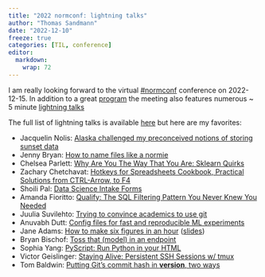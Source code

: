 ```yaml
---
title: "2022 normconf: lightning talks"
author: "Thomas Sandmann"
date: "2022-12-10"
freeze: true
categories: [TIL, conference]
editor: 
  markdown: 
    wrap: 72
---
```


I am really looking forward to the virtual
[#normconf](https://normconf.com/)
conference on 2022-12-15. In addition to a great
[program](https://normconf.com/#schedule)
the meeting also features numerous ~ 5 minute
[lightning talks](https://www.youtube.com/playlist?list=PLYXaKIsOZBstGUTXZXp2azDk8UJhpVVq3)

The full list of lightning talks is available
[here](https://normconf.com/#schedule) 
but here are my favorites:

- Jacquelin Nolis: [Alaska challenged my preconceived notions of storing sunset data](https://youtu.be/D48NQTNg19s)
- Jenny Bryan: [How to name files like a normie](https://youtu.be/ES1LTlnpLMk)
- Chelsea Parlett: [Why Are You The Way That You Are: Sklearn Quirks](https://youtu.be/EvQUVzDJRJ8)
- Zachary Chetchavat: [Hotkeys for Spreadsheets Cookbook, Practical Solutions from CTRL-Arrow, to F4](https://youtu.be/HF0F4H8BNsE)
- Shoili Pal: [Data Science Intake Forms](https://youtu.be/6yIkeUKcQjs)
- Amanda Fioritto: [Qualify: The SQL Filtering Pattern You Never Knew You Needed](https://youtu.be/JqITueHybVk)
- Juulia Suvilehto: [Trying to convince academics to use git](https://youtu.be/KgxKJjzh-Y4)
- Anuvabh Dutt: [Config files for fast and reproducible ML experiments](https://youtu.be/KsMx6fOJQGI)
- Jane Adams: [How to make six figures in an hour](https://youtu.be/MzaOivVxU8M) ([slides](https://www.youtube.com/redirect?event=video_description&redir_token=QUFFLUhqblJKTFBGUV9WSmtrSlNsd0VHYmtEMkNDcnFnUXxBQ3Jtc0ttbjNVM2gxNHB5WVppTmN0MnNxa0lmUmozUTREWG1BeFRuNzBtaE5YQ3dWQ2N5amFxZW9vSmdHVVdoa1dHdlljU0RTYldWZ3R0UEtvNzBCQThzT0tPa2VwU1pyd3d5a0N2bkV5TXFyUi1PUms0RnA0MA&q=https%3A%2F%2Fdocs.google.com%2Fpresentation%2Fd%2F1sOLkJ4jk_CFTE6fWOSqGucJtkyhInIWY9I-uaOKmJLM%2Fedit%3Fusp%3Dsharing&v=MzaOivVxU8M))
- Bryan Bischof: [Toss that (model) in an endpoint](https://youtu.be/QnjY6PJzg84)
- Sophia Yang: [PyScript: Run Python in your HTML](https://youtu.be/Zbkkbnm07-0)
- Victor Geislinger: [Staying Alive: Persistent SSH Sessions w/ tmux](https://youtu.be/vRhe4QYrXfM)
- Tom Baldwin: [Putting Git's commit hash in __version__, two ways](https://youtu.be/dCswm8WXCJ8)




